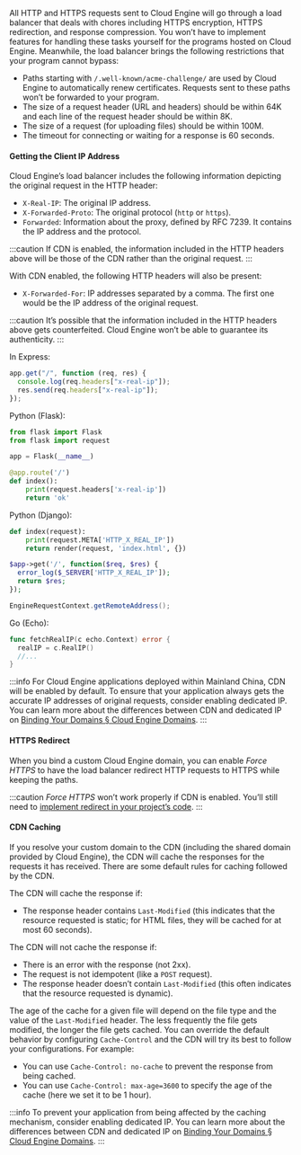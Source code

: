 
All HTTP and HTTPS requests sent to Cloud Engine will go through a load balancer that deals with chores including HTTPS encryption, HTTPS redirection, and response compression. You won’t have to implement features for handling these tasks yourself for the programs hosted on Cloud Engine. Meanwhile, the load balancer brings the following restrictions that your program cannot bypass:

- Paths starting with `/.well-known/acme-challenge/` are used by Cloud Engine to automatically renew certificates. Requests sent to these paths won’t be forwarded to your program.
- The size of a request header (URL and headers) should be within 64K and each line of the request header should be within 8K.
- The size of a request (for uploading files) should be within 100M.
- The timeout for connecting or waiting for a response is 60 seconds.

<Conditional if={!props.noClientInfo}>

#### Getting the Client IP Address

Cloud Engine’s load balancer includes the following information depicting the original request in the HTTP header:

- `X-Real-IP`: The original IP address.
- `X-Forwarded-Proto`: The original protocol (`http` or `https`).
- `Forwarded`: Information about the proxy, defined by RFC 7239. It contains the IP address and the protocol.

<Conditional if={HAS_ENGINE_CDN_DOMAIN}>

:::caution
If CDN is enabled, the information included in the HTTP headers above will be those of the CDN rather than the original request.
:::

With CDN enabled, the following HTTP headers will also be present:

- `X-Forwarded-For`: IP addresses separated by a comma. The first one would be the IP address of the original request.

:::caution
It’s possible that the information included in the HTTP headers above gets counterfeited. Cloud Engine won’t be able to guarantee its authenticity.
:::

</Conditional>

<EngineRuntimes only={props.only}>
<TabItem value='nodejs'>

In Express:

```js
app.get("/", function (req, res) {
  console.log(req.headers["x-real-ip"]);
  res.send(req.headers["x-real-ip"]);
});
```

</TabItem>
<TabItem value='python'>

Python (Flask):

```python
from flask import Flask
from flask import request

app = Flask(__name__)

@app.route('/')
def index():
    print(request.headers['x-real-ip'])
    return 'ok'
```

Python (Django):

```python
def index(request):
    print(request.META['HTTP_X_REAL_IP'])
    return render(request, 'index.html', {})
```

</TabItem>
<TabItem value='php'>

```php
$app->get('/', function($req, $res) {
  error_log($_SERVER['HTTP_X_REAL_IP']);
  return $res;
});
```

</TabItem>
<TabItem value='java'>

```java
EngineRequestContext.getRemoteAddress();
```

</TabItem>
<TabItem value='go'>

Go (Echo):

```go
func fetchRealIP(c echo.Context) error {
  realIP = c.RealIP()
  //...
}
```

</TabItem>
</EngineRuntimes>

<Conditional region='cn'>

:::info
For Cloud Engine applications deployed within Mainland China, CDN will be enabled by default. To ensure that your application always gets the accurate IP addresses of original requests, consider enabling dedicated IP. You can learn more about the differences between CDN and dedicated IP on [Binding Your Domains § Cloud Engine Domains](/sdk/domain/guide/#cloud-engine-domains).
:::

</Conditional>
</Conditional>

#### HTTPS Redirect

When you bind a custom Cloud Engine domain, you can enable _Force HTTPS_ to have the load balancer redirect HTTP requests to HTTPS while keeping the paths.

<Conditional if={HAS_ENGINE_CDN_DOMAIN}>

:::caution
_Force HTTPS_ won’t work properly if CDN is enabled. You’ll still need to [implement redirect in your project’s code](/sdk/engine/functions/sdk/#how-to-redirect-http-requests-to-https-with-the-sdk).
:::

</Conditional>

<Conditional if={HAS_ENGINE_CDN_DOMAIN}>

#### CDN Caching

If you resolve your custom domain to the CDN (including the shared domain provided by Cloud Engine), the CDN will cache the responses for the requests it has received. There are some default rules for caching followed by the CDN.

The CDN will cache the response if:

- The response header contains `Last-Modified` (this indicates that the resource requested is static; for HTML files, they will be cached for at most 60 seconds).

The CDN will not cache the response if:

- There is an error with the response (not 2xx).
- The request is not idempotent (like a `POST` request).
- The response header doesn’t contain `Last-Modified` (this often indicates that the resource requested is dynamic).

The age of the cache for a given file will depend on the file type and the value of the `Last-Modified` header. The less frequently the file gets modified, the longer the file gets cached. You can override the default behavior by configuring `Cache-Control` and the CDN will try its best to follow your configurations. For example:

- You can use `Cache-Control: no-cache` to prevent the response from being cached.
- You can use `Cache-Control: max-age=3600` to specify the age of the cache (here we set it to be 1 hour).

:::info
To prevent your application from being affected by the caching mechanism, consider enabling dedicated IP. You can learn more about the differences between CDN and dedicated IP on [Binding Your Domains § Cloud Engine Domains](/sdk/domain/guide/#cloud-engine-domains).
:::

</Conditional>
